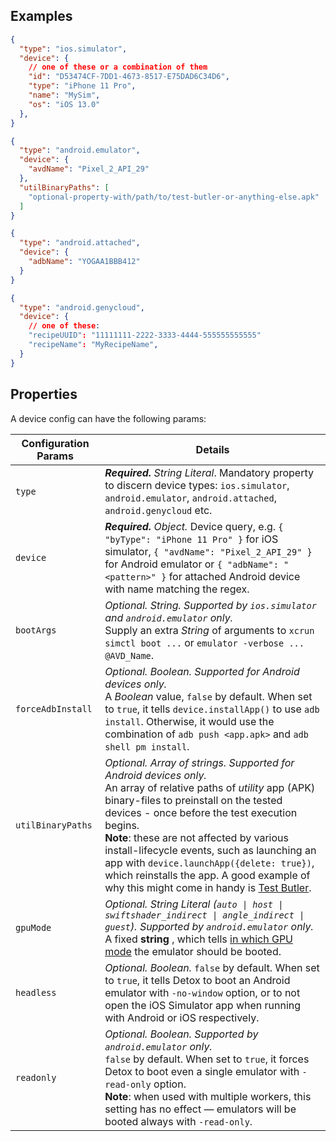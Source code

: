 

<Location sectionName="devices" propertyName="device" />

## Examples

<Tabs groupId="deviceType">
  <TabItem value="ios.simulator" default>

```json
{
  "type": "ios.simulator",
  "device": {
    // one of these or a combination of them
    "id": "D53474CF-7DD1-4673-8517-E75DAD6C34D6",
    "type": "iPhone 11 Pro",
    "name": "MySim",
    "os": "iOS 13.0"
  },
}
```

  </TabItem>
  <TabItem value="android.emulator">

```json
{
  "type": "android.emulator",
  "device": {
    "avdName": "Pixel_2_API_29"
  },
  "utilBinaryPaths": [
    "optional-property-with/path/to/test-butler-or-anything-else.apk"
  ]
}
```

  </TabItem>
  <TabItem value="android.attached">

```json
{
  "type": "android.attached",
  "device": {
    "adbName": "YOGAA1BBB412"
  }
}
```

  </TabItem>
  <TabItem value="android.genycloud">

```json
{
  "type": "android.genycloud",
  "device": {
    // one of these:
    "recipeUUID": "11111111-2222-3333-4444-555555555555"
    "recipeName": "MyRecipeName",
  }
}
```

  </TabItem>
</Tabs>

## Properties

A device config can have the following params:

| Configuration Params | Details                                                                                                                                                                                                                                                                                                                                                                                                                                                                                             |
| -------------------- | --------------------------------------------------------------------------------------------------------------------------------------------------------------------------------------------------------------------------------------------------------------------------------------------------------------------------------------------------------------------------------------------------------------------------------------------------------------------------------------------------- |
| `type`               | _**Required.** String Literal_. Mandatory property to discern device types: `ios.simulator`, `android.emulator`, `android.attached`, `android.genycloud` etc.                                                                                                                                                                                                                                                                                                                                       |
| `device`             | _**Required.** Object._ Device query, e.g. `{ "byType": "iPhone 11 Pro" }` for iOS simulator, `{ "avdName": "Pixel_2_API_29" }` for Android emulator or `{ "adbName": "<pattern>" }` for attached Android device with name matching the regex.                                                                                                                                                                                                                                                      |
| `bootArgs`           | _Optional. String. Supported by `ios.simulator` and `android.emulator` only._ <br/> Supply an extra _String_ of arguments to `xcrun simctl boot ...` or `emulator -verbose ... @AVD_Name`.                                                                                                                                                                                                                                                                                                          |
| `forceAdbInstall`    | _Optional. Boolean. Supported for Android devices only._ <br/> A _Boolean_ value, `false` by default. When set to `true`, it tells `device.installApp()` to use `adb install`. Otherwise, it would use the combination of `adb push <app.apk>` and `adb shell pm install`.                                                                                                                                                                                                                          |
| `utilBinaryPaths`    | _Optional. Array of strings. Supported for Android devices only._ <br/> An array of relative paths of _utility_ app (APK) binary-files to preinstall on the tested devices - once before the test execution begins.<br/>**Note**: these are not affected by various install-lifecycle events, such as launching an app with `device.launchApp({delete: true})`, which reinstalls the app. A good example of why this might come in handy is [Test Butler](https://github.com/linkedin/test-butler). |
| `gpuMode`            | _Optional. String Literal (<code>auto \| host \| swiftshader\_indirect \| angle\_indirect \| guest</code>). Supported by `android.emulator` only._ <br/> A fixed **string** , which tells [in which GPU mode](https://developer.android.com/studio/run/emulator-acceleration#command-gpu) the emulator should be booted.                                                                                                                                                                            |
| `headless`           | _Optional. Boolean._ `false` by default. When set to `true`, it tells Detox to boot an Android emulator with `-no-window` option, or to not open the iOS Simulator app when running with Android or iOS respectively.                                                                                                                                                                                                                                                                               |
| `readonly`           | _Optional. Boolean. Supported by `android.emulator` only._ <br/>  `false` by default. When set to `true`, it forces Detox to boot even a single emulator with `-read-only` option.<br/>**Note**: when used with multiple workers, this setting has no effect — emulators will be booted always with `-read-only`.                                                                                                                                                                                   |
